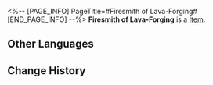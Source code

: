 <%-- [PAGE_INFO]
PageTitle=#Firesmith of Lava-Forging#
[END_PAGE_INFO] --%>
{{Item Infobox
|id          = 81071
|image       = Item Firesmith of Lava-Forging.png
|type        = 
|invCategory = 
|rarity      = 2
|effect      = 
|description = 
}}
'''Firesmith of Lava-Forging''' is a [[Item]].

==Other Languages==
{{Other Languages
|en   = Firesmith of Lava-Forging
|zhs  = 熔岩锻铸的火匠
|zht  = 熔岩鍛鑄的火匠
|ja   = 溶岩で鍛造する火匠
|ko   = 용암 단조의 화장(火匠)
|es   = Forjador de lava
|fr   = Lave de Forgefeu
|ru   = Кузнец огня и лавы
|th   = Firesmith of Lava-Forging
|vi   = Thợ Rèn Lửa Dung Nham
|de   = Feuerschmied der Lavaglut
|id   = Firesmith of Lava-Forging
|pt   = Artesão de Fogo da Forja de Lava
}}

==Change History==
{{Change History|2.0}}